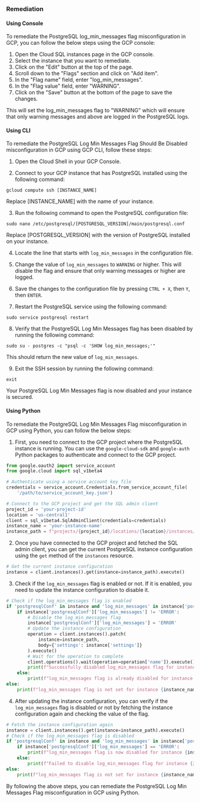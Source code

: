 ### Remediation

#### Using Console

To remediate the PostgreSQL log_min_messages flag misconfiguration in GCP, you can follow the below steps using the GCP console:

1. Open the Cloud SQL instances page in the GCP console.
2. Select the instance that you want to remediate.
3. Click on the "Edit" button at the top of the page.
4. Scroll down to the "Flags" section and click on "Add item".
5. In the "Flag name" field, enter "log_min_messages".
6. In the "Flag value" field, enter "WARNING".
7. Click on the "Save" button at the bottom of the page to save the changes.

This will set the log_min_messages flag to "WARNING" which will ensure that only warning messages and above are logged in the PostgreSQL logs.

#### Using CLI

To remediate the PostgreSQL Log Min Messages Flag Should Be Disabled misconfiguration in GCP using GCP CLI, follow these steps:

1. Open the Cloud Shell in your GCP Console.

2. Connect to your GCP instance that has PostgreSQL installed using the following command:
```
gcloud compute ssh [INSTANCE_NAME]
```
Replace [INSTANCE_NAME] with the name of your instance.

3. Run the following command to open the PostgreSQL configuration file:
```
sudo nano /etc/postgresql/[POSTGRESQL_VERSION]/main/postgresql.conf
```
Replace [POSTGRESQL_VERSION] with the version of PostgreSQL installed on your instance.

4. Locate the line that starts with `log_min_messages` in the configuration file.

5. Change the value of `log_min_messages` to `WARNING` or higher. This will disable the flag and ensure that only warning messages or higher are logged.

6. Save the changes to the configuration file by pressing `CTRL + X`, then `Y`, then `ENTER`.

7. Restart the PostgreSQL service using the following command:
```
sudo service postgresql restart
```

8. Verify that the PostgreSQL Log Min Messages flag has been disabled by running the following command:
```
sudo su - postgres -c "psql -c 'SHOW log_min_messages;'"
```
This should return the new value of `log_min_messages`.

9. Exit the SSH session by running the following command:
```
exit
```

Your PostgreSQL Log Min Messages flag is now disabled and your instance is secured.

#### Using Python

To remediate the PostgreSQL Log Min Messages Flag misconfiguration in GCP using Python, you can follow the below steps:

1. First, you need to connect to the GCP project where the PostgreSQL instance is running. You can use the `google-cloud-sdk` and `google-auth` Python packages to authenticate and connect to the GCP project. 

```python
from google.oauth2 import service_account
from google.cloud import sql_v1beta4

# Authenticate using a service account key file
credentials = service_account.Credentials.from_service_account_file(
    '/path/to/service_account_key.json')

# Connect to the GCP project and get the SQL admin client
project_id = 'your-project-id'
location = 'us-central1'
client = sql_v1beta4.SqlAdminClient(credentials=credentials)
instance_name = 'your-instance-name'
instance_path = f"projects/{project_id}/locations/{location}/instances/{instance_name}"
```

2. Once you have connected to the GCP project and fetched the SQL admin client, you can get the current PostgreSQL instance configuration using the `get` method of the `instances` resource.

```python
# Get the current instance configuration
instance = client.instances().get(instance=instance_path).execute()
```

3. Check if the `log_min_messages` flag is enabled or not. If it is enabled, you need to update the instance configuration to disable it. 

```python
# Check if the log_min_messages flag is enabled
if 'postgresqlConf' in instance and 'log_min_messages' in instance['postgresqlConf']:
    if instance['postgresqlConf']['log_min_messages'] != 'ERROR':
        # Disable the log_min_messages flag
        instance['postgresqlConf']['log_min_messages'] = 'ERROR'
        # Update the instance configuration
        operation = client.instances().patch(
            instance=instance_path,
            body={'settings': instance['settings']}
        ).execute()
        # Wait for the operation to complete
        client.operations().wait(operation=operation['name']).execute()
        print(f"Successfully disabled log_min_messages flag for instance {instance_name}")
    else:
        print(f"log_min_messages flag is already disabled for instance {instance_name}")
else:
    print(f"log_min_messages flag is not set for instance {instance_name}")
```

4. After updating the instance configuration, you can verify if the `log_min_messages` flag is disabled or not by fetching the instance configuration again and checking the value of the flag.

```python
# Fetch the instance configuration again
instance = client.instances().get(instance=instance_path).execute()
# Check if the log_min_messages flag is disabled
if 'postgresqlConf' in instance and 'log_min_messages' in instance['postgresqlConf']:
    if instance['postgresqlConf']['log_min_messages'] == 'ERROR':
        print(f"log_min_messages flag is now disabled for instance {instance_name}")
    else:
        print(f"Failed to disable log_min_messages flag for instance {instance_name}")
else:
    print(f"log_min_messages flag is not set for instance {instance_name}")
```

By following the above steps, you can remediate the PostgreSQL Log Min Messages Flag misconfiguration in GCP using Python.

